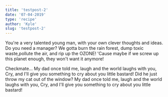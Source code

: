 ```yaml
---
title: 'testpost-2'
date: '07-04-2019'
type: 'recipe'
author: 'Kyle'
slug: 'testpost-2'
---
```



<Layout>
You're a very talented young man, with your own clever thoughts and ideas. Do you need a manager? We gotta burn the rain forest, dump toxic waste,pollute the air, and rip up the OZONE! 'Cause maybe if we screw up this planet enough, they won't want it anymore!

Checkmate... My dad once told me, laugh and the world laughs with you, Cry, and I'll give you something to cry about you little bastard! Did he just throw my cat out of the window? My dad once told me, laugh and the world laughs with you, Cry, and I'll give you something to cry about you little bastard!

</Layout>
